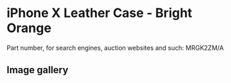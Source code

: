 
# iPhone X Leather Case - Bright Orange

Part number, for search engines, auction websites and such: MRGK2ZM/A

## Image gallery

<div style={{ width: '100%', maxWidth: '768px' }}>
<GalleryComponent
    images={[
      {
        original: "/everysource/MRGK2.webp",
        thumbnail: "/everypreview/MRGK2.webp",
      },
      {
        original: "/everysource/MRGK2_AV1_SILVER.webp",
        thumbnail: "/everypreview/MRGK2_AV1_SILVER.webp",
      },
      {
        original: "/everysource/MRGK2_AV1_SPACE_GRAY.webp",
        thumbnail: "/everypreview/MRGK2_AV1_SPACE_GRAY.webp",
      },
      {
        original: "/everysource/MRGK2_AV2.webp",
        thumbnail: "/everypreview/MRGK2_AV2.webp",
      }
    ]}
  />
</div>